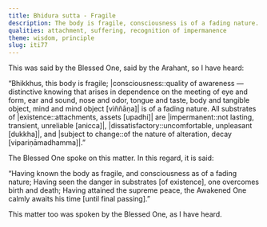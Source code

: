 ```yaml
---
title: Bhidura sutta - Fragile
description: The body is fragile, consciousness is of a fading nature. All substrates of existence are impermanent, dissatisfactory, and subject to change.
qualities: attachment, suffering, recognition of impermanence
theme: wisdom, principle
slug: iti77
---
```


This was said by the Blessed One, said by the Arahant, so I have heard:

“Bhikkhus, this body is fragile; |consciousness::quality of awareness — distinctive knowing that arises in dependence on the meeting of eye and form, ear and sound, nose and odor, tongue and taste, body and tangible object, mind and mind object [viññāṇa]| is of a fading nature. All substrates of |existence::attachments, assets [upadhi]| are |impermanent::not lasting, transient, unreliable [anicca]|, |dissatisfactory::uncomfortable, unpleasant [dukkha]|, and |subject to change::of the nature of alteration, decay [vipariṇāmadhamma]|.”

The Blessed One spoke on this matter. In this regard, it is said:

“Having known the body as fragile,
and consciousness as of a fading nature;
Having seen the danger in substrates [of existence],
one overcomes birth and death;
Having attained the supreme peace,
the Awakened One calmly awaits his time [until final passing].”

This matter too was spoken by the Blessed One, as I have heard.